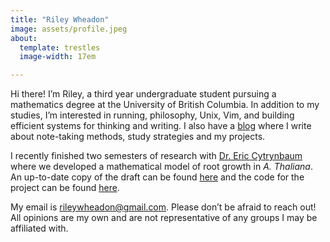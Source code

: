 ```yaml
---
title: "Riley Wheadon"
image: assets/profile.jpeg
about:
  template: trestles
  image-width: 17em

---
```


Hi there! I'm Riley, a third year undergraduate student pursuing a mathematics degree at the University of British Columbia. In addition to my studies, I'm interested in running, philosophy, Unix, Vim, and building efficient systems for thinking and writing. I also have a [blog](blog.qmd) where I write about note-taking methods, study strategies and my projects.

I recently finished two semesters of research with [Dr. Eric Cytrynbaum](https://personal.math.ubc.ca/~cytryn/index.shtml) where we developed a mathematical model of root growth in *A. Thaliana*. An up-to-date copy of the draft can be found [here](https://github.com/rileywheadon/root-modelling/blob/master/paper/main.pdf) and the code for the project can be found [here](https://github.com/rileywheadon/clasp-model).

My email is [rileywheadon@gmail.com](mailto:rileywheadon@gmail.com). Please don't be afraid to reach out! All opinions are my own and are not representative of any groups I may be affiliated with.


